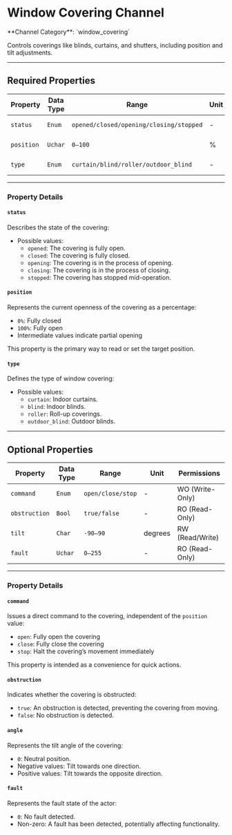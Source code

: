 
# Window Covering Channel

<Callout type="info">
	**Channel Category**: `window_covering`
</Callout>

Controls coverings like blinds, curtains, and shutters, including position and tilt adjustments.

---

## Required Properties

| **Property**  | **Data Type** | **Range**                               | **Unit** | **Permissions** |
|---------------|---------------|-----------------------------------------|----------|-----------------|
| `status`      | `Enum`        | `opened/closed/opening/closing/stopped` | -        | RO (Read-Only)  |
| `position`    | `Uchar`       | `0–100`                                 | %        | RW (Read/Write) |
| `type`        | `Enum`        | `curtain/blind/roller/outdoor_blind`    | -        | RO (Read-Only)  |

---

### Property Details

#### `status`

Describes the state of the covering:

- Possible values:
    - `opened`: The covering is fully open.
    - `closed`: The covering is fully closed.
    - `opening`: The covering is in the process of opening.
    - `closing`: The covering is in the process of closing.
    - `stopped`: The covering has stopped mid-operation.

#### `position`

Represents the current openness of the covering as a percentage:

- `0%`: Fully closed
- `100%`: Fully open
- Intermediate values indicate partial opening

This property is the primary way to read or set the target position.

#### `type`

Defines the type of window covering:

- Possible values:
    - `curtain`: Indoor curtains.
    - `blind`: Indoor blinds.
    - `roller`: Roll-up coverings.
    - `outdoor_blind`: Outdoor blinds.

---

## Optional Properties

| **Property**  | **Data Type** | **Range**         | **Unit** | **Permissions** |
|---------------|---------------|-------------------|----------|-----------------|
| `command`     | `Enum`        | `open/close/stop` | -        | WO (Write-Only) |
| `obstruction` | `Bool`        | `true/false`      | -        | RO (Read-Only)  |
| `tilt`        | `Char`        | `-90–90`          | degrees  | RW (Read/Write) |
| `fault`       | `Uchar`       | `0–255`           | -        | RO (Read-Only)  |

---

### Property Details

#### `command`

Issues a direct command to the covering, independent of the `position` value:

- `open`: Fully open the covering
- `close`: Fully close the covering
- `stop`: Halt the covering’s movement immediately

This property is intended as a convenience for quick actions.

#### `obstruction`

Indicates whether the covering is obstructed:

- `true`: An obstruction is detected, preventing the covering from moving.
- `false`: No obstruction is detected.

#### `angle`

Represents the tilt angle of the covering:

- `0`: Neutral position.
- Negative values: Tilt towards one direction.
- Positive values: Tilt towards the opposite direction.

#### `fault`

Represents the fault state of the actor:

- `0`: No fault detected.
- Non-zero: A fault has been detected, potentially affecting functionality.
